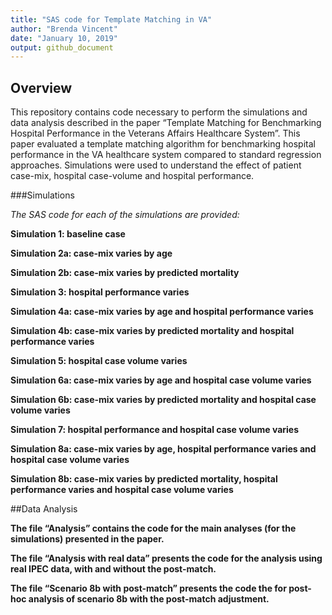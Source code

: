 ---
title: "SAS code for Template Matching in VA" 
author: "Brenda Vincent"
date: "January 10, 2019"
output: github_document
---

## Overview

This repository contains code necessary to perform the simulations and data analysis described in the paper "Template Matching for Benchmarking Hospital Performance in the Veterans Affairs Healthcare System". 
This paper evaluated a template matching algorithm for benchmarking hospital performance in the VA healthcare system compared to standard regression approaches. Simulations were used to understand the effect 
of patient case-mix, hospital case-volume and hospital performance.

###Simulations

*The SAS code for each of the simulations are provided:*

**Simulation 1: baseline case**

**Simulation 2a: case-mix varies by age**

**Simulation 2b: case-mix varies by predicted mortality**

**Simulation 3: hospital performance varies**

**Simulation 4a: case-mix varies by age and hospital performance varies**

**Simulation 4b: case-mix varies by predicted mortality and hospital performance varies**

**Simulation 5: hospital case volume varies**

**Simulation 6a: case-mix varies by age and hospital case volume varies**

**Simulation 6b: case-mix varies by predicted mortality and hospital case volume varies**

**Simulation 7: hospital performance and hospital case volume varies**

**Simulation 8a: case-mix varies by age, hospital performance varies and hospital case volume varies**

**Simulation 8b: case-mix varies by predicted mortality, hospital performance varies and hospital case volume varies**


##Data Analysis

**The file "Analysis" contains the code for the main analyses (for the simulations) presented in the paper.**

**The file "Analysis with real data" presents the code for the analysis using real IPEC data, with and without the post-match.**

**The file "Scenario 8b with post-match" presents the code the for post-hoc analysis of scenario 8b with the post-match adjustment.**
